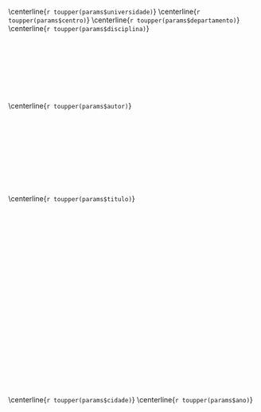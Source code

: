 \centerline{`r toupper(params$universidade)`}
\centerline{`r toupper(params$centro)`}
\centerline{`r toupper(params$departamento)`}
\centerline{`r toupper(params$disciplina)`}

&nbsp;

&nbsp;

&nbsp;

&nbsp;

\centerline{`r toupper(params$autor)`}

&nbsp;

&nbsp;

&nbsp;

&nbsp;

&nbsp;


\centerline{`r toupper(params$titulo)`}

&nbsp;

&nbsp;

&nbsp;

&nbsp;

&nbsp;

&nbsp;

&nbsp;

&nbsp;

&nbsp;

&nbsp;

&nbsp;

&nbsp;



\centerline{`r toupper(params$cidade)`}
\centerline{`r toupper(params$ano)`}

